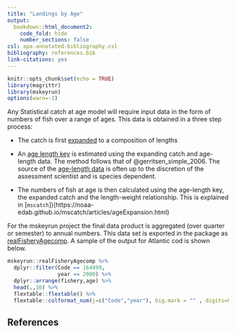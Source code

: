 ```yaml
---
title: "Landings by Age"
output:
  bookdown::html_document2:
    code_fold: hide
    number_sections: false
csl: apa-annotated-bibliography.csl
bibliography: references.bib
link-citations: yes
---
```


```r
knitr::opts_chunk$set(echo = TRUE)
library(magrittr)
library(mskeyrun)
options(warn=-1)
```


Any Statistical catch at age model will require input data in the form of numbers of fish over a range of ages. This data is obtained in a three step process:

*   The catch is first [expanded](https://noaa-edab.github.io/ms-keyrun/articles/GBLandingsByLength.rmd) to a composition of lengths

*   An [age length key](https://noaa-edab.github.io/ms-keyrun/articles/GBLandingsByLength.html#additional-preferences) is estimated using the expanding catch and age-length data. The method follows that of @gerritsen_simple_2006. The source of the [age-length data](https://noaa-edab.github.io/ms-keyrun/articles/GBLandingsByLength.html#additional-preferences) is often up to the discretion of the assessment scientist and is species dependent. 

*   The numbers of fish at age is then calculated using the age-length key, the expanded catch and the length-weight relationship. This is explained in [`mscatch`])(https://noaa-edab.github.io/mscatch/articles/ageExpansion.html) 

For the mskeyrun project the final data product is aggregated (over quarter or semester) to annual numbers. This data set is exported in the package as [realFisheryAgecomp](https://noaa-edab.github.io/ms-keyrun/reference/realFisheryAgecomp.html). A sample of the output for Atlantic cod is shown below.



```r
mskeyrun::realFisheryAgecomp %>%
  dplyr::filter(Code == 164499,
                year == 2000) %>%
  dplyr::arrange(fishery,age) %>%
  head(.,10) %>%
  flextable::flextable() %>% 
  flextable::colformat_num(j=c("Code","year"), big.mark = "" , digits=0 )
```


## References

